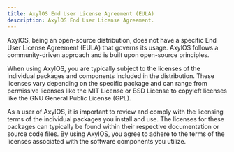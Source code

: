 ```yaml
---
title: AxylOS End User License Agreement (EULA)
description: AxylOS End User License Agreement.
---
```


AxylOS, being an open-source distribution, does not have a specific End User License Agreement (EULA) that governs its usage. AxylOS follows a community-driven approach and is built upon open-source principles.

When using AxylOS, you are typically subject to the licenses of the individual packages and components included in the distribution. These licenses vary depending on the specific package and can range from permissive licenses like the MIT License or BSD License to copyleft licenses like the GNU General Public License (GPL).

As a user of AxylOS, it is important to review and comply with the licensing terms of the individual packages you install and use. The licenses for these packages can typically be found within their respective documentation or source code files. By using AxylOS, you agree to adhere to the terms of the licenses associated with the software components you utilize.

<ImageComponent />
